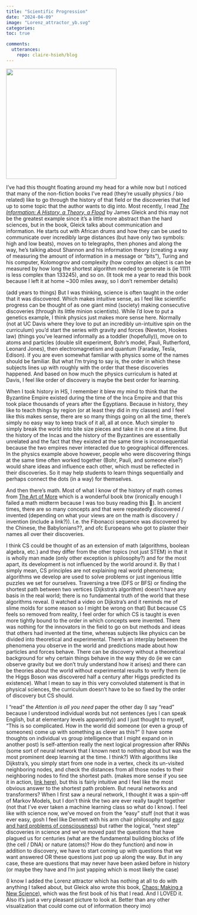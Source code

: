 ```yaml
---
title: "Scientific Progression"
date: "2024-04-09"
image: "Lorenz_attractor_yb.svg"
categories: 
toc: true

comments:
  utterances:
    repo: claire-hsieh/blog
---
```


![](Lorenz_attractor_yb.svg){fig-align="center" width="300"}

I've had this thought floating around my head for a while now but I noticed that many of the non-fiction books I've read (they're usually physics / bio related) like to go through the history of that field or the discoveries that led up to some topic that the author wants to dig into. Most recently, I read [*The Information: A History, a Theory, a Flood*](https://www.goodreads.com/en/book/show/8701960) by James Gleick and this may not be the greatest example since it's a little more abstract than the hard sciences, but in the book, Gleick talks about communication and information. He starts out with African drums and how they can be used to communicate over incredibly large distances (but have only two symbols: high and low beats), moves on to telegraphs, then phones and along the way, he's talking about Shannon and his information theory (creating a way of measuring the amount of information in a message or "bits"), Turing and his computer, Kolomogrov and complexity (how complex an object is can be measured by how long the shortest algorithm needed to generate is (ie 11111 is less complex than 133245), and so on. (It took me a year to read this book because I left it at home \~300 miles away, so I don't remember details)

(add years to things) But I was thinking, science is often taught in the order that it was discovered. Which makes intuitive sense, as I feel like scientific progress can be thought of as one giant mind (society) making consecutive discoveries (through its little minion scientists). While I'd love to put a genetics example, I think physics just makes more sense here. Normally (not at UC Davis where they love to put an incredibly un-intuitive spin on the curriculum) you'd start the series with gravity and forces (Newton, Hookes law) (things you've learned informally as a toddler (hopefully)), move on to atoms and particles (double slit experiment, Bohr's model, Pauli, Rutherford, Leonard Jones), then electromagnetism and quantum (Faraday, Tesla, Edison). If you are even somewhat familiar with physics some of the names should be familiar. But what I'm trying to say is, the order in which these subjects lines up with roughly with the order that these discoveries happened. And based on how much the physics curriculum is hated at Davis, I feel like order of discovery is maybe the best order for learning.

When I took history in HS, I remember it blew my mind to think that the Byzantine Empire existed during the time of the Inca Empire and that this took place thousands of years after the Egyptians. Because in history, they like to teach things by region (or at least they did in my classes) and I feel like this makes sense, there are so many things going on all the time, there's simply no easy way to keep track of it all, all at once. Much simpler to simply break the world into bite size pieces and take it in one at a time. But the history of the Incas and the history of the Byzantines are essentially unrelated and the fact that they existed at the same time is inconsequential because the two empires never interacted due to geographical differences. In the physics example above however, people who were discovering things at the same time often worked together (Bohr, Pauli, and someone else?) would share ideas and influence each other, which must be reflected in their discoveries. So it may help students to learn things sequentially and perhaps connect the dots (in a way) for themselves.

And then there's math. Most of what I know of the history of math comes from [The Art of More](goodreads) which is a wonderful book btw (ironically enough I failed a math midterm because I was too busy reading this 🤪). In ancient times, there are so many concepts and that were repeatedly discovered / invented (depending on what your views are on the math is discovery / invention (include a link?)). I.e. the Fibonacci sequence was discovered by the Chinese, the Babylonians??, and ofc Europeans who got to plaster their names all over their discoveries. 

I think CS could be thought of as an extension of math (algorithms, boolean algebra, etc.) and they differ from the other topics (not just STEM) in that it is wholly man made (only other exception is philosophy?) and for the most apart, its development is not influenced by the world around it. By that I simply mean, CS principles are not explaining real world phenomena; algorithms we develop are used to solve problems or just ingenious little puzzles we set for ourselves. Traversing a tree (DFS or BFS) or finding the shortest path between two vertices (Dijkstra's algorithm) doesn't have any basis in the real world; there is no fundamental truth of the world that these algorithms reveal. (I watched a video on Dijkstra's and it reminds me of slime molds for some reason so I might be wrong on that) But because CS feels so removed from reality, I feel order for which CS is taught is even more tightly bound to the order in which concepts were invented. There was nothing for the innovators in the field to go on but methods and ideas that others had invented at the time, whereas subjects like physics can be divided into theoretical and experimental. There's an interplay between the phenomena you observe in the world and predictions made about how particles and forces behave. There can be discovery without a theoretical background for why certain things behave in the way they do (ie we can observe gravity but we don't truly understand how it arises) and there can be theories about the world without experimental results to verify them (ie the Higgs Boson was discovered half a century after Higgs predicted its existence). What I mean to say in this very convoluted statement is that in physical sciences, the curriculum doesn't have to be so fixed by the order of discovery but CS should.  


I "read" the *Attention is all you need* paper the other day (I say "read" because I understood individual words but not sentences (yes I can speak English, but at elementary levels apparently)) and I just thought to myself, "This is so complicated. How in the world did someone (or even a group of someones) come up with something as clever as this?" (I have some thoughts on individual vs group intelligence that I might expand on in another post) Is self-attention really the next logical progression after RNNs (some sort of neural network that I known next to nothing about but was the most prominent deep learning at the time. I think?) With algorithms like Dijkstra's, you simply start from one node in a vertex, check its un-visited neighboring nodes, and check the distances from all those nodes to their neighboring nodes to find the shortest path. (makes more sense if you see it in action, [link here](https://www.w3schools.com/dsa/dsa_algo_graphs_dijkstra.php#:~:text=Dijkstra's%20algorithm%20finds%20the%20shortest,all%20the%20unvisited%20neighboring%20vertices.)), but this is fairly intuitive and I feel like the most obvious answer to the shortest path problem. But neural networks and transformers? When I first saw a neural network, I thought it was a spin-off of Markov Models, but I don't think the two are ever really taught together (not that I've ever taken a machine learning class so what do I know). I feel like with science now, we've moved on from the "easy" stuff (not that it was ever easy, gosh I feel like Dennett with his arm chair philosophy and [easy and hard problems of consciousness](https://en.wikipedia.org/wiki/Hard_problem_of_consciousness#:~:text=To%20address%20the%20question%20of,the%20easy%20problems%20of%20consciousness.)) but rather the logical, "next step" discoveries in science and we've moved past the questions that have plagued us for centuries (what are the fundamental building blocks of life (the cell / DNA) or nature (atoms)? How do they function) and now in addition to discovery, we have to start coming up with questions that we want answered OR these questions just pop up along the way. But in any case, these are questions that may never have been asked before in history (or maybe they have and I'm just yapping which is most likely the case)

(I know I added the Lorenz attractor which has nothing at all to do with anything I talked about, but Gleick also wrote this book, [Chaos: Making a New Science](https://www.google.com/search?q=chaos+gleick&rlz=1C1UEAD_enUS993US993&oq=chaos+glei&gs_lcrp=EgZjaHJvbWUqCggAEAAY4wIYgAQyCggAEAAY4wIYgAQyBwgBEC4YgAQyBggCEEUYOTIHCAMQABiABDIHCAQQABiABDIICAUQABgWGB4yCAgGEAAYFhgeMggIBxAAGBYYHjIICAgQABgWGB4yCAgJEAAYFhgeqAIAsAIA&sourceid=chrome&ie=UTF-8)), which was the first book of his that I read. And I LOVED it. Also it's just a very pleasant picture to look at. Better than any other visualization that could come out of information theory imo)
